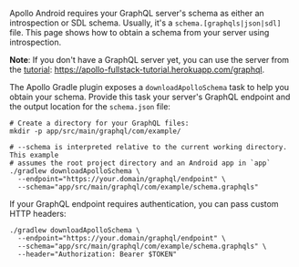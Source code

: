 
Apollo Android requires your GraphQL server's schema as either an introspection or SDL schema. Usually, it's a `schema.[graphqls|json|sdl]` file. This page shows how to obtain a schema from your server using introspection.

**Note**: If you don't have a GraphQL server yet, you can use the server from the [tutorial](https://www.apollographql.com/docs/android/tutorial/00-introduction/): https://apollo-fullstack-tutorial.herokuapp.com/graphql.

The Apollo Gradle plugin exposes a `downloadApolloSchema` task to help you obtain your schema. Provide this task your server's GraphQL endpoint and the output location for the `schema.json` file:

```bash:title=(shell)
# Create a directory for your GraphQL files:
mkdir -p app/src/main/graphql/com/example/

# --schema is interpreted relative to the current working directory. This example
# assumes the root project directory and an Android app in `app`
./gradlew downloadApolloSchema \
  --endpoint="https://your.domain/graphql/endpoint" \
  --schema="app/src/main/graphql/com/example/schema.graphqls"
```

If your GraphQL endpoint requires authentication, you can pass custom HTTP headers:

```bash:title=(shell)
./gradlew downloadApolloSchema \
  --endpoint="https://your.domain/graphql/endpoint" \
  --schema="app/src/main/graphql/com/example/schema.graphqls" \
  --header="Authorization: Bearer $TOKEN"
```
